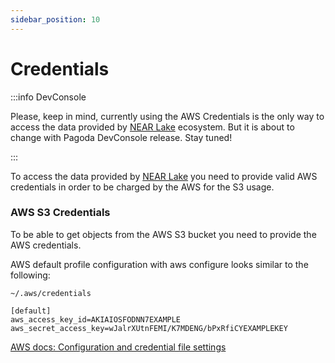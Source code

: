 ```yaml
---
sidebar_position: 10
---
```


# Credentials

:::info DevConsole

Please, keep in mind, currently using the AWS Credentials is the only way to access the data provided by [NEAR Lake](/docs/projects/near-lake) ecosystem. But it is about to change with Pagoda DevConsole release. Stay tuned!

:::

To access the data provided by [NEAR Lake](/docs/projects/near-lake) you need to provide valid AWS credentials in order to be charged by the AWS for the S3 usage.

### AWS S3 Credentials

To be able to get objects from the AWS S3 bucket you need to provide the AWS credentials.

AWS default profile configuration with aws configure looks similar to the following:

```
~/.aws/credentials
```

```
[default]
aws_access_key_id=AKIAIOSFODNN7EXAMPLE
aws_secret_access_key=wJalrXUtnFEMI/K7MDENG/bPxRfiCYEXAMPLEKEY
```

[AWS docs: Configuration and credential file settings](https://docs.aws.amazon.com/cli/latest/userguide/cli-configure-files.html)
